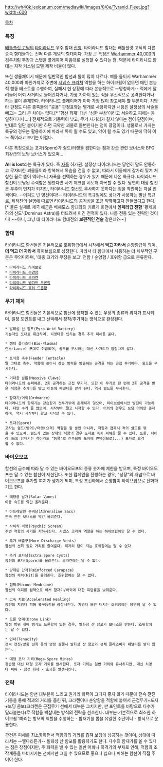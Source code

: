 {{{+1 '''Tyranid Fleet'''}}}

http://wh40k.lexicanum.com/mediawiki/images/0/0e/Tyranid_Fleet.jpg?width=600

[[목차]]

=== 특징 === 
[[배틀플릿 고딕]]의 [[타이라니드]] 우주 함대 [[진영]]. 타이라니드 함대는 배틀플릿 고딕의 다른 종족 함대들과는 전혀 다른 개념의 함대이다. 가장 큰 특징은 [[Warhammer 40,000]]의 경우처럼 무장과 스탯을 플레이어 마음대로 설정할 수 있다는 점. 덕분에 타이라니드 함대는 자작 커스텀 모델 제작 비율이 많다.

또한 생물체이기 때문에 일반적인 함선과 룰이 많이 다르다. 예를 들어서 Warhammer 40,000과 마찬가지로 주변에 [[시냅스 크리처]] 역할을 하는 하이브쉽이 없으면 매턴 본능적 행동 테스트를 수행하여, 실패시 현 상황에 따라 본능적으로 --멍청하게-- 적에게 달려들어 어뢰 사거리로 들어간다거나, 가장 가까이 있는 적을 우선적으로 공격한다거나 하는 룰이 존재한다. 타이라니드 플레이어가 아마 가장 많이 참고해야 할 부분이다. 치명타 판정도 다른 종족들의 "공용" 판정표와는 별개로 사용하지만 내용은 설정상의 서술을 빼고는 그리 큰 차이는 없다.[* '함선 화재' 대신 '심한 부상'이라고 서술하고 피해는 동일하다거나….] 전체적으로 기동력이 낮고, 무기 사거리가 길지 않다는 점이 단점이며, 반대로 일단 붙이기만 하면 극악한 괴물로 돌변한다는 점이 장점이다. 생물로서 가지는 특규의 경우는 활용하기에 따라서 독이 될 수도 있고, 약이 될 수도 있기 때문에 딱히 어느 쪽이라고 보기는 어렵다.

다른 특징으로는 포자(Spore)가 쉴드/터렛을 겸한다는 점과 강습 관련 보너스와 BFG 최강급의 보딩 보너스가 있으며…

'''All is lost'''라는 특규가 있다. 즉 [[자폭]] 허가권. 설정상 타이라니드는 당연히 말도 안통하고 무자비한 괴물들이라 항복해서 목숨을 건질 수 없고, 따라서 이들에게 갈가리 찢겨 처참한 꼴로 뜯어 먹히느니 자폭을 선택하는 경우가 있기 때문에 나온 특규다. 타이라니드 함선이 보딩된 주력함은 원한다면 사기 체크를 시도해 자폭할 수 있다. 당연히 대상 함선은 우주의 먼지가 되지만, 타이라니드 함선도 무사하지 못하다는 점을 착안하는 자살 반격이다. --이겨도 넌 병신이다!-- 타이라니드의 특규임에도 상대가 사용하는 별난 특규로, 제작진의 설명에 따르면 타이라니드의 공격성을 조금 약화하고자 만들었다고 한다. [* 물론 실제로 제국 해군은 베헤모스 함대와의 키르케 회전에서 '''엠페러급 전함''' '황제폐하의 신도'(Dominus Astra)를 터뜨려서 이긴 전적이 있다. 나름 전통 있는 전략인 것이다! ~~아니, 그냥 대 타이라니드 함대전의 '''보편적인 전술''' 같은데?~~]

=== 함대 ===
타이라니드 함선들은 기본적으로 호위함급에서 시작해서 '''먹고 자라서''' 순양함급이 되며, '''더 먹고 더 자라서''' 하이브쉽으로 성장한다. 따라서 타 함대에서 사용하는 더 세부적인 구분은 무의미하며, '대충 크기와 무장을 보고' 전함 / 순양함 / 호위함 급으로 분류한다.    

 * [[타이라니드 하이브쉽]] 
 * [[타이라니드 순양함]] 
 * [[타이라니드 크라켄]] 
 * [[타이라니드 뱅가드 드론함]] 
 * [[타이라니드 호위 드론함]] 

=== 무기 체계 ===
타이라니드 함선들은 기본적으로 함선에 장착할 수 있는 무장의 종류와 위치가 표시되며, 일정 포인트를 내고 선택해서 장착/추가하는 방식으로 완성된다.   

 * 발화성 산 함포(Pyro-Acid Battery)
 기본적인 포대로 취급하며, 치명타를 입히는 경우 추가 피해를 준다. 

 * 생체 플라즈마(Bio-Plasma) 
 랜스(Lance) 포대로 취급되며, 쉴드를 무시하는 대신 사거리가 엄청나게 짧다. 

 * 포식용 촉수(Feeder Tentacle)
 말 그대로 촉수. 적함에 꽂아서 강습 병력을 방출하는 공격을 하는 근접 무기이다. 쉴드를 무시한다.    

 * 거대한 발톱(Massive Claws)
 타이라니드의 슈퍼웨폰. 2회 공격하는 근접 무기다. 또한 이 무기로 한 턴에 2회 공격을 받은 적함은 추가타를 맞고 이동에 패널티를 받게 된다. 역시 쉴드를 무시한다.    

 * 함재기/어뢰(Ordnance)
 타이라니드의 함재기는 강습함과 전투기밖에 존재하지 않으며, 하이브쉽에서만 발진이 가능하다. 다만 수가 좀 많으며, 시작부터 깔고 시작할 수 있다. 어뢰의 경우도 보딩 어뢰만 존재하며, 역시 시작부터 깔고 시작할 수 있다.    

 * 포자(Spore) 
 포자는 쉴드(방어)/터렛(요격) 역할을 할 뿐만 아니라, 적함과 접촉시 적의 쉴드를 깎을 수 있으며, 쉴드가 없는 상태의 적함의 경우 포자로 즉시 피해를 줄 수 있다. 또한, 타이라니드의 함재기는 적이라도 "동류"로 간주되어 포자에 면역이므로(...) 포자로 요격할 수 없다.  

=== 바이오모프 ===
함선의 급수에 따라 달 수 있는 바이오모프의 종류 숫자에 제한을 받으며, 특정 바이오모프는 달 수 있는 함선이 제한된다. 또한 캠페인을 진행하는 경우, "성장"의 개념으로 바이오모프를 추가할 여지가 생기게 되며, 특정 조건하에서 순양함이 하이브쉽으로 진화하기도 한다.

 * 태양풍 날개(Solar Vanes)
 이동 속도를 약간 올려준다. 

 * 아드레날린 분비낭(Adrenaline Sacs)
 전속 전진 보너스를 약간 올려준다.

 * 사이킥 비명(Psychic Scream) 
 주변 적함의 사기를 저하시킨다. 시냅스 크리쳐 역할을 하는 하이브쉽에만 달 수 있다. 

 * 추가 배출구(More Discharge Vents) 
 함선의 선회 필요 거리를 줄여준다. 제자리 턴이 되는 호위함에는 달 수 없다.   

 * 추가 포자낭(Extra Spore Cysts)   
 함선의 포자(Spore)를 올려준다. 크라켄에는 달 수 없다. 

 * 강화된 갑각(Reinforced Carapace)
 함선의 체력(Hit)를 올려준다. 호위함에는 달 수 없다.

 * 점막(Mucous Membrane)
 함선의 외피를 점막으로 싸서 함재기/어뢰에 대한 피탄률을 낮춰준다. 

 * 고속 치료(Accelerated Healing)
 함선의 치명타 피해 복구능력을 향상시킨다. 치명타 뜨면 터지는 호위함에는 당연히 달 수 없다.  

 * 드론 연계(Drone Link)
 일정 범위 내에 뱅가드 드론함이 있는 경우, 발화성 산 함포가 보너스를 받는다. 호위함에는 달 수 없다. 

 * 인내(Tenacity)
 전속 전진/방향 선회 등의 명령 실행시 발화성 산 함포와 생체 플라즈마가 패널티를 받지 않는다. 

 * 대형 포자 기뢰(Mega-Spore Mines)
 강습함 대신 대형 포자 기뢰를 발사한다. 포자 기뢰는 일반 기뢰와 유사하지만, 대신 치명타 피해 - 함선 화재 - 효과를 발생시킨다. 

=== 전략 === 
타이라니드는 함선 대부분이 느리고 원거리 화력이 그다지 좋지 않기 때문에 전속 전진 기동을 통해 적과의 거리를 좁힌 뒤, 크라켄이나 순양함을 적함에 붙여서 근접무기+포자+보딩 콤보(크라켄은 근접무기 선에서 대부분 그치지만, 싼 포인트를 바탕으로 다수가 달라붙는다)로 적함을 박살내는 방식의 전략을 선호한다. 대부분 기본적으로 최소한 하이브쉽 1마리는 항모의 역할을 수행하는 - 함재기를 뽑을 유일한 수단이니 - 방식으로 운용한다. 

관건은 피해를 최소화하면서 적함과의 거리를 좁혀 보딩에 성공하는 것이며, 상대에 따라서는 --엘다라든가-- 발화성 산 함포를 활용하기도 한다. 다수의 함재기를 쓸 수 있다는 점은 장점이지만, 주 화력을 낼 수 있는 일반 어뢰나 폭격기의 부재로 인해, 적함의 조작계통을 마비시키는 선에서만 그칠 수 있으므로 좋으나 싫으나 피해는 함선이 직접 주어야 한다.       
